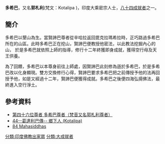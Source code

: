 '''多希巴'''，又名'''郭札利'''(梵文：Kotalipa )，印度大乘密宗人士，[[八十四大成就者|八十四成就者]]之一。
==簡介==
多希巴以墾山為生。當賢諦巴尊者從辛哈拉返回毘克拉瑪希拉時，正巧路過多希巴所在的山區。此時多希巴正在挖山，賢諦巴便教授他密法，以此教法挖掘內心的山， 於是多希巴就依照上師的指導，修行十二年終獲即身成就，獲得空行母及天王供養。

為了回饋，多希巴以本尊身前往上師處，因賢諦巴此刻修為遜於多希巴，於是多希巴改以化身顯現。雙方交換修行心得，賢諦巴要求多希巴把之前傳授予他的法再回授予他，如是又經過十二年，賢諦巴便獲得成就。多希巴之後便四海弘揚佛法，最終進入空行淨土。

==參考資料==
{{reflist}}
*[http://www.lopon.org.tw/teachings/page2_1.aspx?cid=100&lid=101&id=4700 第四十六位尊者 多希巴尊者（梵音又名郭札利尊者）] {{Wayback|url=http://www.lopon.org.tw/teachings/page2_1.aspx?cid=100&lid=101&id=4700 |date=20200929224841 }}
*[https://web.archive.org/web/20140903145205/http://www.karmapa-news.com/page3_8_44.php 44--葛達利巴傳-- 鄉下人 (Kotalipa)]
*[http://www.tsemrinpoche.com/tsem-tulku-rinpoche/buddhas-dharma/vajradhara-and-84-mahasiddhas.html 84 Mahasiddhas]{{Wayback|url=http://www.tsemrinpoche.com/tsem-tulku-rinpoche/buddhas-dharma/vajradhara-and-84-mahasiddhas.html |date=20140905044317 }}
{{84Buddhist}}
[[分類:印度佛教出家眾|分類:印度佛教出家眾]]
[[分類:大成就者|分類:大成就者]]